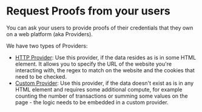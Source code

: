 # Request Proofs from your users

You can ask your users to provide proofs of their credentials that they own on a web platform (aka Providers).

We have two types of Providers:
- [HTTP Provider](/tutorial/http-provider): Use this provider, if the data resides as is in some HTML element. It allows you to specify the URL of the website you're interacting with, the regex to match on the website and the cookies that need to be checked. 
- [Custom Provider](/tutorial/custom-provider): Use this provider, if the data doesn't exist as is in any HTML element and requires some additional compute, for example counting the number of transactions or summing some values on the page - the logic needs to be embedded in a custom provider.
